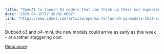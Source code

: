 ```yaml
---
title: "OpenAI to launch AI models that can think up their own experiments, says report"
date: "2025-04-15T17:38:02.000Z"
link: "https://www.zdnet.com/article/openai-to-launch-ai-models-that-can-think-up-their-own-experiments-says-report/"
---
```


Dubbed o3 and o4-mini, the new models could arrive as early as this week - at a rather staggering cost.

[Read more](https://www.zdnet.com/article/openai-to-launch-ai-models-that-can-think-up-their-own-experiments-says-report/)
